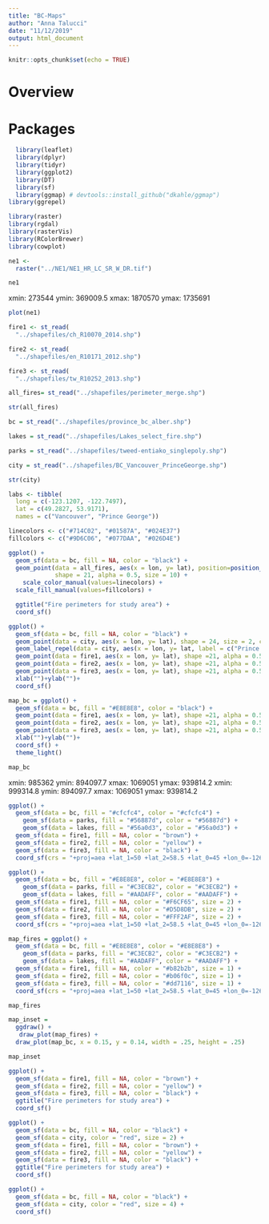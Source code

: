 ```yaml
---
title: "BC-Maps"
author: "Anna Talucci"
date: "11/12/2019"
output: html_document
---
```


```r
knitr::opts_chunk$set(echo = TRUE)
```

# Overview



# Packages
```r
  library(leaflet)
  library(dplyr)
  library(tidyr)
  library(ggplot2)
  library(DT)
  library(sf)
  library(ggmap) # devtools::install_github("dkahle/ggmap")
library(ggrepel)

library(raster)
library(rgdal)
library(rasterVis)
library(RColorBrewer)
library(cowplot)
```


```r
ne1 <- 
  raster("../NE1/NE1_HR_LC_SR_W_DR.tif")

ne1
```

xmin: 273544 ymin: 369009.5 xmax: 1870570 ymax: 1735691
```r
plot(ne1)
```



```r
fire1 <- st_read(
  "../shapefiles/ch_R10070_2014.shp")
```

```r
fire2 <- st_read(
  "../shapefiles/en_R10171_2012.shp")
```

```r
fire3 <- st_read(
  "../shapefiles/tw_R10252_2013.shp")
```

```r
all_fires= st_read("../shapefiles/perimeter_merge.shp")
```

```r
str(all_fires)
```

```r
bc = st_read("../shapefiles/province_bc_alber.shp")
```

```r
lakes = st_read("../shapefiles/Lakes_select_fire.shp")
```

```r
parks = st_read("../shapefiles/tweed-entiako_singlepoly.shp")
```

```r
city = st_read("../shapefiles/BC_Vancouver_PrinceGeorge.shp")
```

```r
str(city)
```

```r
labs <- tibble(
  long = c(-123.1207, -122.7497),
  lat = c(49.2827, 53.9171),
  names = c("Vancouver", "Prince George")) 
```

```r
linecolors <- c("#714C02", "#01587A", "#024E37")
fillcolors <- c("#9D6C06", "#077DAA", "#026D4E")

ggplot() + 
  geom_sf(data = bc, fill = NA, color = "black") +
  geom_point(data = all_fires, aes(x = lon, y= lat), position=position_jitter(h=0.1, w=0.1),
             shape = 21, alpha = 0.5, size = 10) +
    scale_color_manual(values=linecolors) +
  scale_fill_manual(values=fillcolors) +

  ggtitle("Fire perimeters for study area") + 
  coord_sf()
```

```r
ggplot() + 
  geom_sf(data = bc, fill = NA, color = "black") +
  geom_point(data = city, aes(x = lon, y= lat), shape = 24, size = 2, color = "red", fill = "red") +
  geom_label_repel(data = city, aes(x = lon, y= lat, label = c("Prince George", "Vancouver")), vjust = "top", hjust = "left", color = "black") +
  geom_point(data = fire1, aes(x = lon, y= lat), shape =21, alpha = 0.5, size = 3, color = "#714C02", fill = "#9D6C06", position=position_jitter(h=50, w=50)) +
  geom_point(data = fire2, aes(x = lon, y= lat), shape =21, alpha = 0.5, size = 3, color = "#024E37", fill = "#026D4E", position=position_jitter(h=-10, w=-10)) +
  geom_point(data = fire3, aes(x = lon, y= lat), shape =21, alpha = 0.5, size = 2, color = "#01587A", fill = "#077DAA") +
  xlab("")+ylab("")+
  coord_sf()
```


```r
map_bc = ggplot() + 
  geom_sf(data = bc, fill = "#E8E8E8", color = "black") +
  geom_point(data = fire1, aes(x = lon, y= lat), shape =21, alpha = 0.5, size = 3, color = "#714C02", fill = "#9D6C06", position=position_jitter(h=50, w=50)) +
  geom_point(data = fire2, aes(x = lon, y= lat), shape =21, alpha = 0.5, size = 3, color = "#024E37", fill = "#026D4E", position=position_jitter(h=-10, w=-10)) +
  geom_point(data = fire3, aes(x = lon, y= lat), shape =21, alpha = 0.5, size = 2, color = "#01587A", fill = "#077DAA") +
  xlab("")+ylab("")+
  coord_sf() +
  theme_light()

map_bc
```

 xmin: 985362 ymin: 894097.7 xmax: 1069051 ymax: 939814.2
  xmin: 999314.8 ymin: 894097.7 xmax: 1069051 ymax: 939814.2
```r
ggplot() +
  geom_sf(data = bc, fill = "#cfcfc4", color = "#cfcfc4") +
    geom_sf(data = parks, fill = "#56887d", color = "#56887d") +
    geom_sf(data = lakes, fill = "#56a0d3", color = "#56a0d3") +
  geom_sf(data = fire1, fill = NA, color = "brown") +
  geom_sf(data = fire2, fill = NA, color = "yellow") +
  geom_sf(data = fire3, fill = NA, color = "black") +
  coord_sf(crs = "+proj=aea +lat_1=50 +lat_2=58.5 +lat_0=45 +lon_0=-126 +x_0=1000000 +y_0=0 +datum=NAD83 +units=m +no_defs", xlim = c(985362, 1069051), ylim = c(894097.7, 939814.2), expand = FALSE) 
```

```r
ggplot() +
  geom_sf(data = bc, fill = "#E8E8E8", color = "#E8E8E8") +
    geom_sf(data = parks, fill = "#C3ECB2", color = "#C3ECB2") +
    geom_sf(data = lakes, fill = "#AADAFF", color = "#AADAFF") +
  geom_sf(data = fire1, fill = NA, color = "#F6CF65", size = 2) +
  geom_sf(data = fire2, fill = NA, color = "#D5D8DB", size = 2) +
  geom_sf(data = fire3, fill = NA, color = "#FFF2AF", size = 2) +
  coord_sf(crs = "+proj=aea +lat_1=50 +lat_2=58.5 +lat_0=45 +lon_0=-126 +x_0=1000000 +y_0=0 +datum=NAD83 +units=m +no_defs", xlim = c(985362, 1069051), ylim = c(894097.7, 939814.2), expand = FALSE) 
```

```r
map_fires = ggplot() +
  geom_sf(data = bc, fill = "#E8E8E8", color = "#E8E8E8") +
    geom_sf(data = parks, fill = "#C3ECB2", color = "#C3ECB2") +
    geom_sf(data = lakes, fill = "#AADAFF", color = "#AADAFF") +
  geom_sf(data = fire1, fill = NA, color = "#b82b2b", size = 1) +
  geom_sf(data = fire2, fill = NA, color = "#b06f0c", size = 1) +
  geom_sf(data = fire3, fill = NA, color = "#dd7116", size = 1) +
  coord_sf(crs = "+proj=aea +lat_1=50 +lat_2=58.5 +lat_0=45 +lon_0=-126 +x_0=1000000 +y_0=0 +datum=NAD83 +units=m +no_defs", xlim = c(985362, 1069051), ylim = c(894097.7, 939814.2), expand = FALSE) 

map_fires
```


```r
map_inset = 
  ggdraw() +
   draw_plot(map_fires) +
  draw_plot(map_bc, x = 0.15, y = 0.14, width = .25, height = .25)

map_inset

```


```r
ggplot() +
  geom_sf(data = fire1, fill = NA, color = "brown") +
  geom_sf(data = fire2, fill = NA, color = "yellow") +
  geom_sf(data = fire3, fill = NA, color = "black") +
  ggtitle("Fire perimeters for study area") + 
  coord_sf()
```


```r
ggplot() + 
  geom_sf(data = bc, fill = NA, color = "black") +
  geom_sf(data = city, color = "red", size = 2) +
  geom_sf(data = fire1, fill = NA, color = "brown") +
  geom_sf(data = fire2, fill = NA, color = "yellow") +
  geom_sf(data = fire3, fill = NA, color = "black") +
  ggtitle("Fire perimeters for study area") + 
  coord_sf()
```


```r
ggplot() + 
  geom_sf(data = bc, fill = NA, color = "black") +
  geom_sf(data = city, color = "red", size = 4) +
  coord_sf()
```






